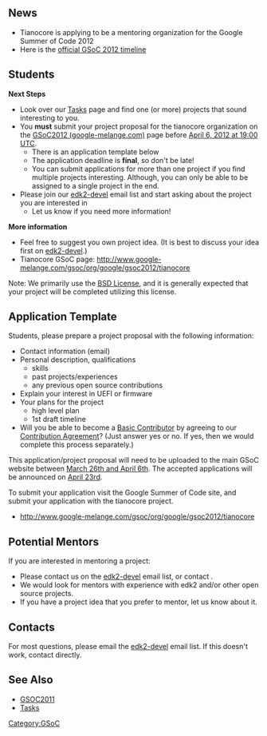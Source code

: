 ==News==
* Tianocore is applying to be a mentoring organization for the Google Summer of Code 2012
* Here is the [http://www.google-melange.com/gsoc/events/google/gsoc2012 official GSoC 2012 timeline]

==Students==
'''Next Steps'''
* Look over our [[Tasks]] page and find one (or more) projects that sound interesting to you.
* You '''must''' submit your project proposal for the tianocore organization on the [http://www.google-melange.com/gsoc/homepage/google/gsoc2012 GSoC2012 (google-melange.com)] page before [http://www.google-melange.com/gsoc/events/google/gsoc2012 April 6, 2012 at 19:00 UTC].
** There is an application template below
** The application deadline is '''final''', so don't be late!
** You can submit applications for more than one project if you find multiple projects interesting. Although, you can only be able to be assigned to a single project in the end.
* Please join our [[edk2-devel]] email list and start asking about the project you are interested in
** Let us know if you need more information!

'''More information'''
* Feel free to suggest you own project idea.  (It is best to discuss your idea first on [[edk2-devel]].)
* Tianocore GSoC page: http://www.google-melange.com/gsoc/org/google/gsoc2012/tianocore

Note: We primarily use the [[BSD License]], and it is generally expected that your project will be completed utilizing this license.

==Application Template==

Students, please prepare a project proposal with the following information:
* Contact information (email)
* Personal description, qualifications
** skills
** past projects/experiences
** any previous open source contributions
* Explain your interest in UEFI or firmware
* Your plans for the project 
** high level plan
** 1st draft timeline
* Will you be able to become a [[Member Types#Basic Contributor|Basic Contributor]] by agreeing to our [[Contribution Agreement]]?  (Just answer yes or no.  If yes, then we would complete this process separately.)

This application/project proposal will need to be uploaded to the main GSoC website between [http://www.google-melange.com/gsoc/events/google/gsoc2012 March 26th and April 6th].  The accepted applications will be announced on [http://www.google-melange.com/gsoc/events/google/gsoc2012 April 23rd].

To submit your application visit the Google Summer of Code site, and submit your application with the tianocore project.
* http://www.google-melange.com/gsoc/org/google/gsoc2012/tianocore

==Potential Mentors==
If you are interested in mentoring a project:
* Please contact us on the [[edk2-devel]] email list, or contact {{sfuser|jljusten}}.
* We would look for mentors with experience with edk2 and/or other open source projects.
* If you have a project idea that you prefer to mentor, let us know about it.
<!--
To become a mentor for our project:
* Visit http://www.google-melange.com/gsoc/request/google/gsoc2012/tianocore
** Please only request to be a member after you've discussed it with {{sfuser|jljusten}}.
-->

==Contacts==
For most questions, please email the [[edk2-devel]] email list.  If this doesn't work, contact {{sfuser|jljusten}} directly.

==See Also==
* [[GSOC2011]]
* [[Tasks]]

<!--

==Students==

===Getting Started===
For GSoC2011 Google has posted some useful
[http://google-opensource.blogspot.com/2011/03/dos-and-donts-of-google-summer-of-code.html DOs and DON'Ts for students].

Aside from Google's recommendations, here are some things you should look over before starting the main work on your project:
# Review our [[Code Style]]
#* Including the parts about commit messages and commit partitioning.
# (Optional) Complete the process to become a [[Member Types#Basic Contributor|Basic Contributor]] if you'd like to be able to contribute code into our edk2 tree.
# Determine where you are going to initially host your code
#* Your mentor will want to see progress on your project every few days, and this will be much easier in a separate project
#* Determine which source control system you will use.  Subversion would be a good first choice.  Git could be an options as well.  (You'll want to include your mentor in this choice.)
#* Some code hosting options: [http://code.google.com/hosting google], [http://sourceforge.net sourceforge], [https://github.com/ github]

===Working on the Project===
Here are some recommendations for use during the summer while working on your project:
# [http://www.google.com/search?q=commit+early+commit+often Commit early, commit often]
#* Besides being a good practice in general, this will allow your mentor to see your progress.
#* Proper [[Code Style/Commit Partitioning|Commit Partitioning]] can allow you to check in changes up to several per day.
# Ask questions earlier rather than later.
#* Use the [[edk2-devel]] list first, and your mentor second.  You should interact with our community as much as possible.
#* Questions are good.  Perhaps it'll point out some documentation that we need for our community.
# Create a timeline with some intermediate goals for your project.
#* Discuss the situation with your mentor if you need to adjust your goals.
# Don't copy source code, except from the main [[EDK2|EDK II]] tree.
#* If you think some BSD licensed code from another project is required, make sure you discuss it with your mentor and  {{sfuser|jljusten}}.
# If you have an issue, and your mentor is not able to help you, then contact {{sfuser|jljusten}}.

==Mentors==
# Be sure to look over Google's [http://google-opensource.blogspot.com/2011/04/dos-and-donts-of-google-summer-of-code_21.html DOs and DON'Ts for mentors].
# Review the student section above
# Monitor your students work in their source repository
#* If you are not seeing regular updates, make sure your student is not getting into trouble
#* You should be in communication with your student, or seeing good results in their source repository at least every few days (at a minimum).
# If you have an issue, please contact {{sfuser|jljusten}}.

-->

[[Category:GSoC]]